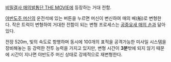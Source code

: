 [[비밀결사 매의발톱단 THE MOVIE]]에 등장하는 거대 전함.

[[야반도주 머신]]의 운전석에 있는 버튼을 누르면 머신이 변신하여 매의 배(船)로 변형한다. 작은 트럭이 변형하여 거대한 전함이 되는 변형 프로세스는 [[공중요새 매의 손]]과 닮아있다.

전장 520m, 빛의 속도로 항행하며 동시에 100개의 표적을 공격가능한 미사일 시스템을 장비해놓는 등 강력한 전투 능력을 가지고 있지만, 변형 시간이 '''3분'''밖에 되지 않기 때문에 시간이 지나면 야반도주 머신 상태로 강제적으로 재변형한다. 
